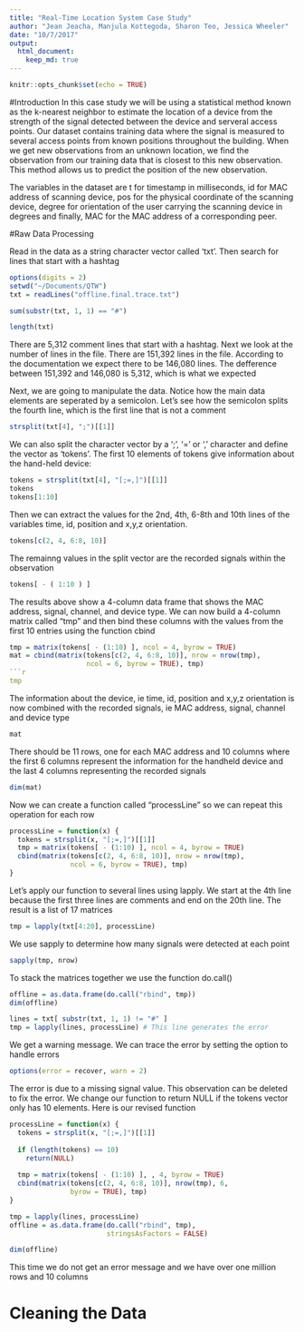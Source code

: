 ```yaml
---
title: "Real-Time Location System Case Study"
author: "Jean Jeacha, Manjula Kottegoda, Sharon Teo, Jessica Wheeler"
date: "10/7/2017"
output: 
  html_document:
    keep_md: true
---
```


```r
knitr::opts_chunk$set(echo = TRUE)
```

#Introduction
In this case study we will be using a statistical method known as the k-nearest neighbor to estimate the location of a device from the strength of the signal detected between the device and serveral access points. Our dataset contains training data where the signal is measured to several access points from known positions throughout the building. When we get new observations from an unknown location, we find the observation from our training data that is closest to this new observation. This method allows us to predict the position of the new observation.

The variables in the dataset are t for timestamp in milliseconds, id for MAC address of scanning device, pos for the physical coordinate of the scanning device, degree for orientation of the user carrying the scanning device in degrees and finally, MAC for the MAC address of a corresponding peer.

#Raw Data Processing

Read in the data as a string character vector called 'txt'. Then search for lines that start with a hashtag
```r

options(digits = 2)
setwd("~/Documents/QTW")
txt = readLines("offline.final.trace.txt")

sum(substr(txt, 1, 1) == "#")
```

```r
length(txt)
```

There are 5,312 comment lines that start with a hashtag. Next we look at the number of lines in the file. There are 151,392 lines in the file. According to the documentation we expect there to be 146,080 lines. The defference between 151,392 and 146,080 is 5,312, which is what we expected


Next, we are going to manipulate the data. Notice how the main data elements are seperated by a semicolon.  Let's see how the semicolon splits the fourth line, which is the first line that is not a comment
```r
strsplit(txt[4], ";")[[1]]
```
We can also split the character vector by a ';', '=' or ',' character and define the vector as 'tokens'. The first 10 elements of tokens give information about the hand-held device:

```r
tokens = strsplit(txt[4], "[;=,]")[[1]]
tokens
tokens[1:10]
```

Then we can extract the values for the 2nd, 4th, 6-8th and 10th lines of the variables time, id, position and x,y,z orientation.

```r
tokens[c(2, 4, 6:8, 10)]
```
The remainng values in the split vector are the recorded signals within the observation
```r
tokens[ - ( 1:10 ) ]
```
The results above show a 4-column data frame that shows the MAC address, signal, channel, and device type. We can now build a 4-column matrix called "tmp" and then bind these columns with the values from the first 10 entries using the function cbind
```r
tmp = matrix(tokens[ - (1:10) ], ncol = 4, byrow = TRUE)
mat = cbind(matrix(tokens[c(2, 4, 6:8, 10)], nrow = nrow(tmp),
                   ncol = 6, byrow = TRUE), tmp)
```r
tmp
```
The information about the device, ie time, id, position and x,y,z orientation is now combined with the recorded signals, ie MAC address, signal, channel and device type
```r
mat
```
There should be 11 rows, one for each MAC address and 10 columns where the first 6 columns represent the information for the handheld device and the last 4 columns representing the recorded signals 
```r
dim(mat)
```
Now we can create a function called "processLine" so we can repeat this operation for each row
```r
processLine = function(x) {
  tokens = strsplit(x, "[;=,]")[[1]]
  tmp = matrix(tokens[ - (1:10) ], ncol = 4, byrow = TRUE)
  cbind(matrix(tokens[c(2, 4, 6:8, 10)], nrow = nrow(tmp),
               ncol = 6, byrow = TRUE), tmp)
}
```
Let's apply our function to several lines using lapply. We start at the 4th line because the first three lines are comments and end on the 20th line. The result is a list of 17 matrices
```r
tmp = lapply(txt[4:20], processLine)
```
We use sapply to determine how many signals were detected at each point
```r
sapply(tmp, nrow)
```
To stack the matrices together we use the function do.call()

```r
offline = as.data.frame(do.call("rbind", tmp))
dim(offline)
```
```r
lines = txt[ substr(txt, 1, 1) != "#" ]
tmp = lapply(lines, processLine) # This line generates the error
```
We get a warning message. We can trace the error by setting the option to handle errors
```r
options(error = recover, warn = 2)
```
The error is due to a missing signal value. This observation can be deleted to fix the error. We change our function to return NULL if the tokens vector only has 10 elements. Here is our revised function 

```r
processLine = function(x) {
  tokens = strsplit(x, "[;=,]")[[1]]
  
  if (length(tokens) == 10) 
    return(NULL)
 
  tmp = matrix(tokens[ - (1:10) ], , 4, byrow = TRUE)
  cbind(matrix(tokens[c(2, 4, 6:8, 10)], nrow(tmp), 6, 
               byrow = TRUE), tmp)
}

tmp = lapply(lines, processLine)
offline = as.data.frame(do.call("rbind", tmp), 
                        stringsAsFactors = FALSE)

dim(offline)
```
This time we do not get an error message and we have over one million rows and 10 columns

# Cleaning the Data




